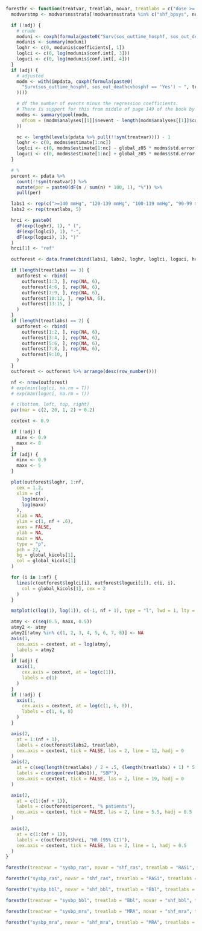 ```r

foresthr <- function(treatvar, treatlab, novar, treatlabs = c("dose >= 50%", "dose < 50%", "not treated"), adj = FALSE) {
  modvarstmp <- modvarsnsstrata[!modvarsnsstrata %in% c("shf_bpsys", novar)]

  if (!adj) {
    # crude
    moduni <- coxph(formula(paste0("Surv(sos_outtime_hosphf, sos_out_deathcvhosphf == 'Yes') ~ ", treatvar)), data = pdata)
    modunis <- summary(moduni)
    loghr <- c(0, modunis$coefficients[, 1])
    loglci <- c(0, log(modunis$conf.int[, 3]))
    loguci <- c(0, log(modunis$conf.int[, 4]))
  }
  if (adj) {
    # adjusted
    modm <- with(impdata, coxph(formula(paste0(
      "Surv(sos_outtime_hosphf, sos_out_deathcvhosphf == 'Yes') ~ ", treatvar, " + ", paste(modvarstmp, collapse = " + ")
    ))))

    # df the number of events minus the regression coefficients.
    # There is support for this from middle of page 149 of the book by Parmer & Machin (ISBN 0471936405)
    modms <- summary(pool(modm,
      dfcom = (modm$analyses[[1]]$nevent - length(modm$analyses[[1]]$coefficients))
    ))

    nc <- length(levels(pdata %>% pull(!!sym(treatvar)))) - 1
    loghr <- c(0, modms$estimate[1:nc])
    loglci <- c(0, modms$estimate[1:nc] - global_z05 * modms$std.error[1:nc])
    loguci <- c(0, modms$estimate[1:nc] + global_z05 * modms$std.error[1:nc])
  }

  # %
  percent <- pdata %>%
    count(!!sym(treatvar)) %>%
    mutate(per = paste0(dF(n / sum(n) * 100, 1), "%")) %>%
    pull(per)

  labs1 <- rep(c(">=140 mmHg", "120-139 mmHg", "100-119 mmHg", "90-99 mmHg", "<90 mmHg"), each = length(treatlabs))
  labs2 <- rep(treatlabs, 5)

  hrci <- paste0(
    dF(exp(loghr), 1), " (",
    dF(exp(loglci), 1), "-",
    dF(exp(loguci), 1), ")"
  )
  hrci[1] <- "ref"

  outforest <- data.frame(cbind(labs1, labs2, loghr, loglci, loguci, hrci, percent))

  if (length(treatlabs) == 3) {
    outforest <- rbind(
      outforest[1:3, ], rep(NA, 6),
      outforest[4:6, ], rep(NA, 6),
      outforest[7:9, ], rep(NA, 6),
      outforest[10:12, ], rep(NA, 6),
      outforest[13:15, ]
    )
  }
  if (length(treatlabs) == 2) {
    outforest <- rbind(
      outforest[1:2, ], rep(NA, 6),
      outforest[3:4, ], rep(NA, 6),
      outforest[5:6, ], rep(NA, 6),
      outforest[7:8, ], rep(NA, 6),
      outforest[9:10, ]
    )
  }
  outforest <- outforest %>% arrange(desc(row_number()))

  nf <- nrow(outforest)
  # exp(min(loglci, na.rm = T))
  # exp(max(loguci, na.rm = T))

  # c(bottom, left, top, right)
  par(mar = c(2, 20, 1, 2) + 0.2)

  cextext <- 0.9

  if (!adj) {
    minx <- 0.9
    maxx <- 8
  }
  if (adj) {
    minx <- 0.9
    maxx <- 5
  }

  plot(outforest$loghr, 1:nf,
    cex = 1.2,
    xlim = c(
      log(minx),
      log(maxx)
    ),
    xlab = NA,
    ylim = c(1, nf + .6),
    axes = FALSE,
    ylab = NA,
    main = NA,
    type = "p",
    pch = 22,
    bg = global_kicols[1],
    col = global_kicols[1]
  )

  for (i in 1:nf) {
    lines(c(outforest$loglci[i], outforest$loguci[i]), c(i, i),
      col = global_kicols[1], cex = 2
    )
  }

  matplot(c(log(1), log(1)), c(-1, nf + 1), type = "l", lwd = 1, lty = 1, add = TRUE, col = 1)

  atmy <- c(seq(0.5, maxx, 0.5))
  atmy2 <- atmy
  atmy2[!atmy %in% c(1, 2, 3, 4, 5, 6, 7, 8)] <- NA
  axis(1,
    cex.axis = cextext, at = log(atmy),
    labels = atmy2
  )
  if (adj) {
    axis(1,
      cex.axis = cextext, at = log(c(1)),
      labels = c(1)
    )
  }
  if (!adj) {
    axis(1,
      cex.axis = cextext, at = log(c(1, 6, 8)),
      labels = c(1, 6, 8)
    )
  }

  axis(2,
    at = 1:(nf + 1),
    labels = c(outforest$labs2, treatlab),
    cex.axis = cextext, tick = FALSE, las = 2, line = 12, hadj = 0
  )
  axis(2,
    at = c(seq(length(treatlabs) / 2 + .5, (length(treatlabs) + 1) * 5, length(treatlabs) + 1), nf + 1),
    labels = c(unique(rev(labs1)), "SBP"),
    cex.axis = cextext, tick = FALSE, las = 2, line = 19, hadj = 0
  )

  axis(2,
    at = c(1:(nf + 1)),
    labels = c(outforest$percent, "% patients"),
    cex.axis = cextext, tick = FALSE, las = 2, line = 5.5, hadj = 0.5
  )

  axis(2,
    at = c(1:(nf + 1)),
    labels = c(outforest$hrci, "HR (95% CI)"),
    cex.axis = cextext, tick = FALSE, las = 2, line = 1, hadj = 0.5
  )
}
```

```r
foresthr(treatvar = "sysbp_ras", novar = "shf_ras", treatlab = "RASi", treatlabs = c("dose >= 50%", "dose < 50%", "not treated"), adj = FALSE)
```

```r

foresthr("sysbp_ras", novar = "shf_ras", treatlab = "RASi", treatlabs = c("dose >= 50%", "dose < 50%", "not treated"), adj = TRUE)
```

```r
foresthr("sysbp_bbl", novar = "shf_bbl", treatlab = "Bbl", treatlabs = c("dose >= 50%", "dose < 50%", "not treated"), adj = FALSE)
```

```r

foresthr(treatvar = "sysbp_bbl", treatlab = "Bbl", novar = "shf_bbl", treatlabs = c("dose >= 50%", "dose < 50%", "not treated"), adj = TRUE)
```

```r
foresthr(treatvar = "sysbp_mra", treatlab = "MRA", novar = "shf_mra", treatlabs = c("treated", "not treated"), adj = FALSE)
```

```r

foresthr("sysbp_mra", novar = "shf_mra", treatlab = "MRA", treatlabs = c("treated", "not treated"), adj = TRUE)
```
